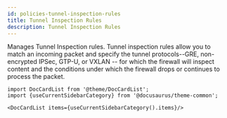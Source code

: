 ```yaml
---
id: policies-tunnel-inspection-rules
title: Tunnel Inspection Rules
description: Tunnel Inspection Rules
---
```




Manages Tunnel Inspection rules. Tunnel inspection rules allow you to match an incoming packet and specify the
tunnel protocols--GRE, non-encrypted IPSec, GTP-U, or VXLAN -- for which the firewall will inspect content and the conditions under
which the firewall drops or continues to process the packet.




```mdx-code-block
import DocCardList from '@theme/DocCardList';
import {useCurrentSidebarCategory} from '@docusaurus/theme-common';

<DocCardList items={useCurrentSidebarCategory().items}/>
```
      